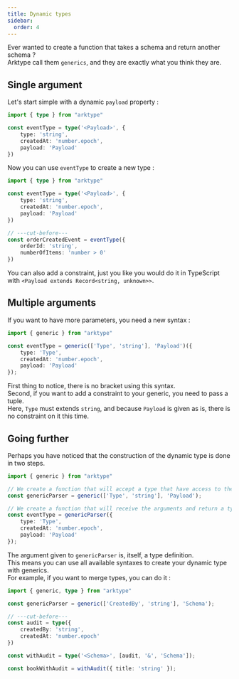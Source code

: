 ```yaml
---
title: Dynamic types
sidebar:
  order: 4
---
```


Ever wanted to create a function that takes a schema and return another schema ?  
Arktype call them `generics`, and they are exactly what you think they are.

## Single argument

Let's start simple with a dynamic `payload` property :
```ts
import { type } from "arktype"

const eventType = type('<Payload>', { 
	type: 'string',
	createdAt: 'number.epoch',
	payload: 'Payload'
})
```

Now you can use `eventType` to create a new type :

```ts
import { type } from "arktype"

const eventType = type('<Payload>', { 
	type: 'string',
	createdAt: 'number.epoch',
	payload: 'Payload'
})

// ---cut-before---
const orderCreatedEvent = eventType({
	orderId: 'string',
	numberOfItems: 'number > 0'
})
```

You can also add a constraint, just you like you would do it in TypeScript with `<Payload extends Record<string, unknown>>`.

## Multiple arguments
If you want to have more parameters, you need a new syntax :

```ts
import { generic } from "arktype"

const eventType = generic(['Type', 'string'], 'Payload')({
	type: 'Type',
	createdAt: 'number.epoch',
	payload: 'Payload'
});
```

First thing to notice, there is no bracket using this syntax.  
Second, if you want to add a constraint to your generic, you need to pass a tuple.  
Here, `Type` must extends `string`, and because `Payload` is given as is, there is no constraint on it this time.

## Going further

Perhaps you have noticed that the construction of the dynamic type is done in two steps.

```ts
import { generic } from "arktype"

// We create a function that will accept a type that have access to the generic arguments.
const genericParser = generic(['Type', 'string'], 'Payload');

// We create a function that will receive the arguments and return a type.
const eventType = genericParser({
	type: 'Type',
	createdAt: 'number.epoch',
	payload: 'Payload'
});
```

The argument given to `genericParser` is, itself, a type definition.  
This means you can use all available syntaxes to create your dynamic type with generics.  
For example, if you want to merge types, you can do it :

```ts
import { generic, type } from "arktype"

const genericParser = generic(['CreatedBy', 'string'], 'Schema');

// ---cut-before---
const audit = type({
	createdBy: 'string',
	createdAt: 'number.epoch'
})

const withAudit = type('<Schema>', [audit, '&', 'Schema']);

const bookWithAudit = withAudit({ title: 'string' });
```